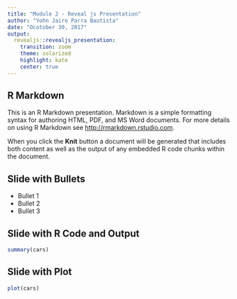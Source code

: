 ```yaml
---
title: "Module 2 - Reveal js Presentation"
author: "Yohn Jairo Parra Bautista"
date: "Ocotober 30, 2017"
output: 
  revealjs::revealjs_presentation:
    transition: zoom 
    theme: solarized
    highlight: kate
    center: true 
---
```


## R Markdown

This is an R Markdown presentation. Markdown is a simple formatting syntax for authoring HTML, PDF, and MS Word documents. For more details on using R Markdown see <http://rmarkdown.rstudio.com>.

When you click the **Knit** button a document will be generated that includes both content as well as the output of any embedded R code chunks within the document.

## Slide with Bullets

- Bullet 1
- Bullet 2
- Bullet 3

## Slide with R Code and Output

```r
summary(cars)
```

## Slide with Plot

```r
plot(cars)
```

